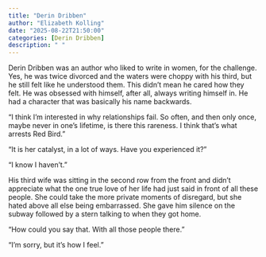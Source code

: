 ```yaml
---
title: "Derin Dribben"
author: "Elizabeth Kolling"
date: "2025-08-22T21:50:00"
categories: [Derin Dribben]
description: " "
---
```



Derin Dribben was an author who liked to write in women, for the challenge. Yes, he was twice divorced and the waters were choppy with his third, but he still felt like he understood them. This didn't mean he cared how they felt. He was obsessed with himself, after all, always writing himself in. He had a character that was basically his name backwards.

"I think I’m interested in why relationships fail. So often, and then only once, maybe never in one's lifetime, is there this rareness. I think that's what arrests Red Bird." 

"It is her catalyst, in a lot of ways. Have you experienced it?"

"I know I haven't." 

His third wife was sitting in the second row from the front and didn't appreciate what the one true love of her life had just said in front of all these people. She could take the more private moments of disregard, but she hated above all else being embarrassed. She gave him silence on the subway followed by a stern talking to when they got home. 

"How could you say that. With all those people there."

"I'm sorry, but it's how I feel."